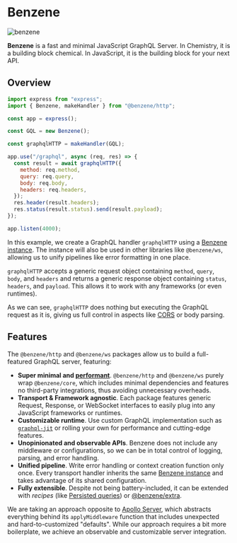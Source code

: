 # Benzene

![benzene](/og.png)

**Benzene** is a fast and minimal JavaScript GraphQL Server. In Chemistry, it is a building block chemical. In JavaScript, it is the building block for your next API.

## Overview

```js
import express from "express";
import { Benzene, makeHandler } from "@benzene/http";

const app = express();

const GQL = new Benzene();

const graphqlHTTP = makeHandler(GQL);

app.use("/graphql", async (req, res) => {
  const result = await graphqlHTTP({
    method: req.method,
    query: req.query,
    body: req.body,
    headers: req.headers,
  });
  res.header(result.headers);
  res.status(result.status).send(result.payload);
});

app.listen(4000);
```

In this example, we create a GraphQL handler `graphqlHTTP` using a [Benzene instance](/reference/benzene). The instance will also be used in other libraries like `@benzene/ws`, allowing us to unify pipelines like error formatting in one place.

`graphqlHTTP` accepts a generic request object containing `method`, `query`, `body`, and `headers` and returns a generic response object containing `status`, `headers`, and `payload`. This allows it to work with any frameworks (or even runtimes).

As we can see, `graphqlHTTP` does nothing but executing the GraphQL request as it is, giving us full control in aspects like [CORS](https://developer.mozilla.org/en-US/docs/Web/HTTP/CORS) or body parsing.

## Features

The `@benzene/http` and `@benzene/ws` packages allow us to build a full-featured GraphQL server, featuring:

- **Super minimal and [performant](/benchmarks)**. `@benzene/http` and `@benzene/ws` purely wrap `@benzene/core`, which includes minimal dependencies and features no third-party integrations, thus avoiding unnecessary overheads.
- **Transport & Framework agnostic**. Each package features generic Request, Response, or WebSocket interfaces to easily plug into any JavaScript frameworks or runtimes.
- **Customizable runtime**. Use custom GraphQL implementation such as [`graphql-jit`](https://github.com/zalando-incubator/graphql-jit) or rolling your own for performance and cutting-edge features.
- **Unopinionated and observable APIs**. Benzene does not include any middleware or configurations, so we can be in total control of logging, parsing, and error handling.
- **Unified pipeline**. Write error handling or context creation function only once. Every transport handler inherits the same [Benzene instance](/reference/benzene) and takes advantage of its shared configuration.
- **Fully extensible**. Despite not being battery-included, it can be extended with *recipes* (like [Persisted queries](/recipes/persisted-queries)) or [@benzene/extra](https://www.npmjs.com/package/@benzene/extra).

We are taking an approach opposite to [Apollo Server](https://github.com/apollographql/apollo-server), which abstracts everything behind its `applyMiddleware` function that includes unexpected and hard-to-customized "defaults".
While our approach requires a bit more boilerplate, we achieve an observable and customizable server integration.
